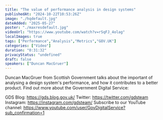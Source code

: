 ```yaml
---
title: "The value of performance analysis in design systems"
publishedAt: "2024-10-22T10:53:26Z"
image: "./hqdefault.jpg"
dateAdded: "2025-05-27"
poster: "./maxresdefault.jpg"
videoUrl: "https://www.youtube.com/watch?v=rSqFJ_4olag"
localImages: true
tags: ["Performance","Analysis","Metrics","GOV.UK"]
categories: ["Video"]
duration: "0:31:32"
privacyStatus: "undefined"
draft: false
speakers: ["Duncan MacGruer"]
---
```

Duncan MacGruer from Scottish Government talks about the important of analysing a design system's performance, and how it contributes to a better product.
Find out more about the Government Digital Service:

GDS Blog: https://gds.blog.gov.uk/
Twitter: https://twitter.com/gdsteam 
Instagram: https://instagram.com/gdsteam/ 
Subscribe to our YouTube channel: 
https://www.youtube.com/user/GovDigitalService?sub_confirmation=1
